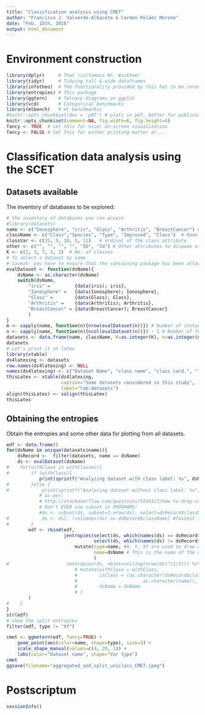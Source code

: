```yaml
---
title: "Classification analysis using CMET"
author: "Francisco J. Valverde-Albacete & Carmen Peláez Moreno"
date: "Feb, 15th, 2016"
output: html_document
---
```


# Environment construction

```r
library(dplyr)     # That (in)famous Mr. Wickham!
library(tidyr)     # Tidying tall & wide dataframes
library(infotheo)  # The functionality provided by this has to be rerouted through entropies
library(entropies) # This package
library(ggtern)    # Ternary diagrams on ggplot
library(vcd)       # Categorical benchmarks
library(mlbench)   # ml benchmarkss
#knitr::opts_chunk$set(dev = 'pdf') # plots in pdf, better for publication
knitr::opts_chunk$set(comment=NA, fig.width=6, fig.height=4)
fancy <- TRUE  # set this for nicer on-screen visualization
fancy <- FALSE # Set this for either printing matter or...
```

# Classification data analysis using the SCET

## Datasets available

The inventory of databases to be explored:

```r
# the inventory of databases you can access
#library(datasets)
name <- c("Ionosphere", "iris", "Glass", "Arthritis", "BreastCancer") # 
className <- c("Class","Species", "Type", "Improved", "Class")  # Name of class attribute
classVar <- c(35, 5, 10, 5, 11)   # ordinal of the class attribute
other <- c("", "", "", "", "ID", "Id") # Other attributes to dispose of: mainly identifiers.
K <- c(2, 3, 7, 3, 2)  # No. of classes
# To select a dataset by name
# Caveat: you have to ensure that the containing package has been attached
evalDataset <- function(dsName){
    dsName <- as.character(dsName)
    switch(dsName,
        "iris" =         {data(iris); iris},
        "Ionosphere" =   {data(Ionosphere); Ionosphere},
        "Glass" =        {data(Glass); Glass},
        "Arthritis" =    {data(Arthritis); Arthritis},
        "BreastCancer" = {data(BreastCancer); BreastCancer}
        )
}
m <- sapply(name, function(n){nrow(evalDataset(n))}) # Number of instances
n <- sapply(name, function(n){ncol(evalDataset(n))}) - 1 # Number of features
datasets <- data.frame(name, className, K=as.integer(K), n=as.integer(n), m, stringsAsFactors=FALSE)
datasets
# Let's print it on latex
library(xtable)
ds4latexing <- datasets
row.names(ds4latexing) <- NULL
names(ds4latexing) <- c("Dataset Name", "class name", "class card.", "features", "instances")
thisLatex <- xtable(ds4latexing, 
                    caption="Some datasets considered in this study",
                    label="tab:datasets")
align(thisLatex) <- xalign(thisLatex)
thisLatex
```

## Obtaining the entropies

Obtain the entropies and some other data for plotting from all datasets.

```r
edf <- data.frame()
for(dsName in unique(datasets$name)){
    dsRecord <-  filter(datasets, name == dsName)
    ds <- evalDataset(dsName)
#    for(withClass in withClasses){
#        if (withClass){
            print(sprintf("Analyzing dataset with class label: %s", dsName))
#        }else {
#            print(sprintf("Analyzing dataset without class label: %s", dsName))
            # as per: 
            # http://stackoverflow.com/questions/5234117/how-to-drop-columns-by-name-in-a-data-frame
            # Don't EVER use subset in PROGRAMS!
            #ds <- subset(ds, subset=1:nrow(ds), select=dsRecord$className, drop=TRUE)
#            ds <- ds[, !colnames(ds) == dsRecord$className] #fastest in bechnmark at bot. of url
#        }
        edf <- rbind(edf,
                     jentropies(select(ds, which(names(ds) == dsRecord$className)),
                                select(ds, which(names(ds) != dsRecord$className))) %>%
                         mutate(type=name, #X, Y, XY are used to draw different graphs,
                                name=dsName # This is the name of the dataset
                                )
#                     sentropies(ds, nbins=ceiling(nrow(ds)^(1/3))) %>%
                         # mutate(withClass = withClass,
                         #        isClass = (as.character(dsRecord$className) ==
                         #                        as.character(name)),
                         #        dsName = dsName
                         # )
        )
#    }
}
str(edf)
# show the split entropies
filter(edf, type != "XY")
```

```r
cmet <- ggmetern(edf, fancy=TRUE) +
    geom_point(aes(color=name, shape=type), size=3) +
    scale_shape_manual(values=c(4, 20, 1)) +
    labs(color="Dataset name", shape="Var type")
cmet
ggsave(filename="aggregated_and_split_uniclass_CMET.jpeg")
```

# Postscriptum

```r
sessionInfo()
```


